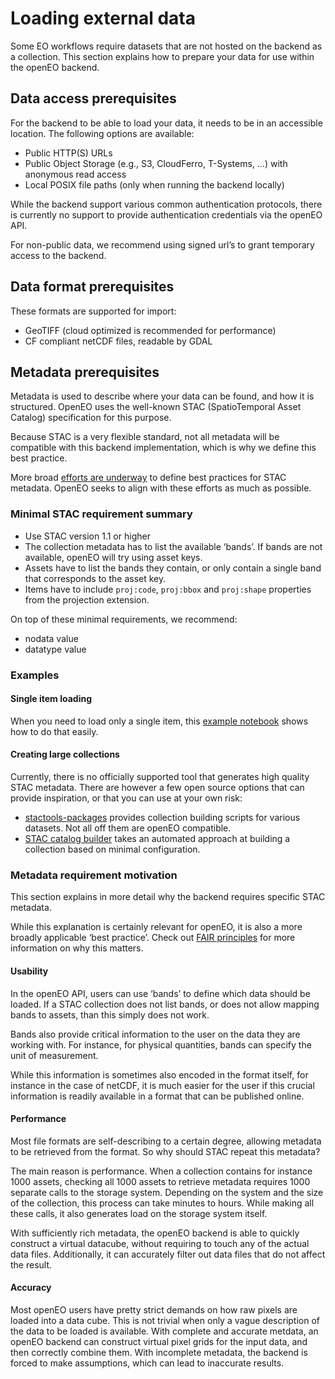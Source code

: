 

# Loading external data

Some EO workflows require datasets that are not hosted on the backend as a collection.
This section explains how to prepare your data for use within the openEO backend.

## Data access prerequisites

For the backend to be able to load your data, it needs to be in an accessible location.
The following options are available:

- Public HTTP(S) URLs
- Public Object Storage (e.g., S3, CloudFerro, T-Systems, ...) with anonymous read access
- Local POSIX file paths (only when running the backend locally)

While the backend support various common authentication protocols, there is currently
no support to provide authentication credentials via the openEO API.

For non-public data, we recommend using signed url's to grant temporary access to the backend.

## Data format prerequisites

These formats are supported for import:

- GeoTIFF (cloud optimized is recommended for performance)
- CF compliant netCDF files, readable by GDAL

## Metadata prerequisites

Metadata is used to describe where your data can be found, and how it is structured.
OpenEO uses the well-known STAC (SpatioTemporal Asset Catalog) specification for this purpose.

Because STAC is a very flexible standard, not all metadata will be compatible with this
backend implementation, which is why we define this best practice.

More broad [efforts are underway](https://github.com/EOEPCA/datacube-access/blob/main/best_practices/stac_best_practices.md)
to define best practices for STAC metadata. OpenEO seeks to align with these efforts as much as possible.


### Minimal STAC requirement summary

- Use STAC version 1.1 or higher
- The collection metadata has to list the available 'bands'. If bands are not available, openEO will try using asset keys.
- Assets have to list the bands they contain, or only contain a single band that corresponds to the asset key.
- Items have to include `proj:code`, `proj:bbox` and `proj:shape` properties from the projection extension.

On top of these minimal requirements, we recommend:

- nodata value
- datatype value

### Examples

#### Single item loading

When you need to load only a single item, this [example notebook](https://github.com/Open-EO/openeo-community-examples/blob/main/python/LoadStac/load-stac-item-example.ipynb)
shows how to do that easily.

#### Creating large collections

Currently, there is no officially supported tool that generates high quality STAC metadata.
There are however a few open source options that can provide inspiration, or that you can use at your own
risk:

- [stactools-packages](https://stactools-packages.github.io/) provides collection building scripts for various datasets. 
   Not all off them are openEO compatible.
- [STAC catalog builder](https://github.com/VitoTAP/stac-catalog-builder) takes an automated approach at building a collection
  based on minimal configuration. 



### Metadata requirement motivation

This section explains in more detail why the backend requires specific STAC metadata.

While this explanation is certainly relevant for openEO, it is also a more broadly applicable 'best practice'.
Check out [FAIR principles](https://www.go-fair.org/fair-principles/) for more information on why this matters.

#### Usability

In the openEO API, users can use 'bands' to define which data should be loaded.
If a STAC collection does not list bands, or does not allow mapping bands to assets, than
this simply does not work.

Bands also provide critical information to the user on the data they are working with.
For instance, for physical quantities, bands can specify the unit of measurement. 

While this information is sometimes also encoded in the format itself, for instance
in the case of netCDF, it is much easier for the user if this crucial information is readily
available in a format that can be published online.

#### Performance

Most file formats are self-describing to a certain degree, allowing metadata to be 
retrieved from the format. So why should STAC repeat this metadata?

The main reason is performance. When a collection contains for instance 1000 assets,
checking all 1000 assets to retrieve metadata requires 1000 separate calls to the storage system. Depending on the system
and the size of the collection, this process can take minutes to hours. While making all these calls, it also
generates load on the storage system itself.

With sufficiently rich metadata, the openEO backend is able to quickly construct a virtual datacube, without requiring
to touch any of the actual data files. Additionally, it can accurately filter out data files that do not affect the result.

#### Accuracy

Most openEO users have pretty strict demands on how raw pixels are loaded into a data cube. This is not trivial when only 
a vague description of the data to be loaded is available. With complete and accurate metdata, an openEO backend can construct
virtual pixel grids for the input data, and then correctly combine them. With incomplete metadata, the backend is forced
to make assumptions, which can lead to inaccurate results.






